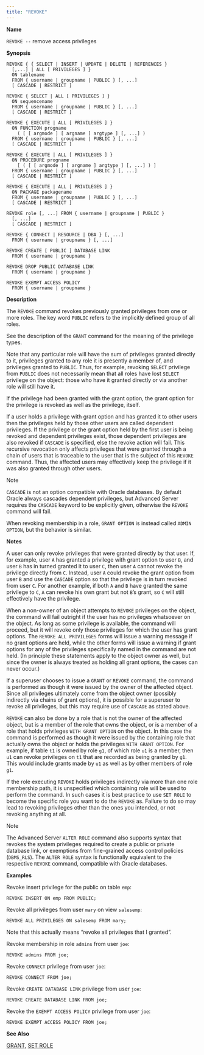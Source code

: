 ```yaml
---
title: "REVOKE"
---
```


<div id="revoke" class="registered_link"></div>

**Name**

`REVOKE --` remove access privileges

**Synopsis**

```text
REVOKE { { SELECT | INSERT | UPDATE | DELETE | REFERENCES }
  [,...] | ALL [ PRIVILEGES ] }
  ON tablename
  FROM { username | groupname | PUBLIC } [, ...]
  [ CASCADE | RESTRICT ]

REVOKE { SELECT | ALL [ PRIVILEGES ] }
  ON sequencename
  FROM { username | groupname | PUBLIC } [, ...]
  [ CASCADE | RESTRICT ]

REVOKE { EXECUTE | ALL [ PRIVILEGES ] }
  ON FUNCTION progname
    ( [ [ argmode ] [ argname ] argtype ] [, ...] )
  FROM { username | groupname | PUBLIC } [, ...]
  [ CASCADE | RESTRICT ]

REVOKE { EXECUTE | ALL [ PRIVILEGES ] }
  ON PROCEDURE progname
    [ ( [ [ argmode ] [ argname ] argtype ] [, ...] ) ]
  FROM { username | groupname | PUBLIC } [, ...]
  [ CASCADE | RESTRICT ]

REVOKE { EXECUTE | ALL [ PRIVILEGES ] }
  ON PACKAGE packagename
  FROM { username | groupname | PUBLIC } [, ...]
  [ CASCADE | RESTRICT ]

REVOKE role [, ...] FROM { username | groupname | PUBLIC }
  [, ...]
  [ CASCADE | RESTRICT ]

REVOKE { CONNECT | RESOURCE | DBA } [, ...]
  FROM { username | groupname } [, ...]

REVOKE CREATE [ PUBLIC ] DATABASE LINK
  FROM { username | groupname }

REVOKE DROP PUBLIC DATABASE LINK
  FROM { username | groupname }

REVOKE EXEMPT ACCESS POLICY
  FROM { username | groupname }
```

**Description**

The `REVOKE` command revokes previously granted privileges from one or more roles. The key word `PUBLIC` refers to the implicitly defined group of all roles.

See the description of the `GRANT` command for the meaning of the privilege types.

Note that any particular role will have the sum of privileges granted directly to it, privileges granted to any role it is presently a member of, and privileges granted to `PUBLIC`. Thus, for example, revoking `SELECT` privilege from `PUBLIC` does not necessarily mean that all roles have lost `SELECT` privilege on the object: those who have it granted directly or via another role will still have it.

If the privilege had been granted with the grant option, the grant option for the privilege is revoked as well as the privilege, itself.

If a user holds a privilege with grant option and has granted it to other users then the privileges held by those other users are called dependent privileges. If the privilege or the grant option held by the first user is being revoked and dependent privileges exist, those dependent privileges are also revoked if `CASCADE` is specified, else the revoke action will fail. This recursive revocation only affects privileges that were granted through a chain of users that is traceable to the user that is the subject of this `REVOKE` command. Thus, the affected users may effectively keep the privilege if it was also granted through other users.

<div class="note">

<div class="title">

Note

</div>

`CASCADE` is not an option compatible with Oracle databases. By default Oracle always cascades dependent privileges, but Advanced Server requires the `CASCADE` keyword to be explicitly given, otherwise the `REVOKE` command will fail.

</div>

When revoking membership in a role, `GRANT OPTION` is instead called `ADMIN OPTION`, but the behavior is similar.

**Notes**

A user can only revoke privileges that were granted directly by that user. If, for example, user `A` has granted a privilege with grant option to user `B`, and user `B` has in turned granted it to user `C`, then user `A` cannot revoke the privilege directly from `C`. Instead, user `A` could revoke the grant option from user `B` and use the `CASCADE` option so that the privilege is in turn revoked from user `C`. For another example, if both `A` and `B` have granted the same privilege to `C`, `A` can revoke his own grant but not `B`’s grant, so `C` will still effectively have the privilege.

When a non-owner of an object attempts to `REVOKE` privileges on the object, the command will fail outright if the user has no privileges whatsoever on the object. As long as some privilege is available, the command will proceed, but it will revoke only those privileges for which the user has grant options. The `REVOKE ALL PRIVILEGES` forms will issue a warning message if no grant options are held, while the other forms will issue a warning if grant options for any of the privileges specifically named in the command are not held. (In principle these statements apply to the object owner as well, but since the owner is always treated as holding all grant options, the cases can never occur.)

If a superuser chooses to issue a `GRANT` or `REVOKE` command, the command is performed as though it were issued by the owner of the affected object. Since all privileges ultimately come from the object owner (possibly indirectly via chains of grant options), it is possible for a superuser to revoke all privileges, but this may require use of `CASCADE` as stated above.

`REVOKE` can also be done by a role that is not the owner of the affected object, but is a member of the role that owns the object, or is a member of a role that holds privileges `WITH GRANT OPTION` on the object. In this case the command is performed as though it were issued by the containing role that actually owns the object or holds the privileges `WITH GRANT OPTION`. For example, if table `t1` is owned by role `g1`, of which role `u1` is a member, then `u1` can revoke privileges on `t1` that are recorded as being granted by `g1`. This would include grants made by `u1` as well as by other members of role `g1`.

If the role executing `REVOKE` holds privileges indirectly via more than one role membership path, it is unspecified which containing role will be used to perform the command. In such cases it is best practice to use `SET ROLE` to become the specific role you want to do the `REVOKE` as. Failure to do so may lead to revoking privileges other than the ones you intended, or not revoking anything at all.

<div class="note">

<div class="title">

Note

</div>

The Advanced Server `ALTER ROLE` command also supports syntax that revokes the system privileges required to create a public or private database link, or exemptions from fine-grained access control policies (`DBMS_RLS`). The `ALTER ROLE` syntax is functionally equivalent to the respective `REVOKE` command, compatible with Oracle databases.

</div>

**Examples**

Revoke insert privilege for the public on table `emp`:

```text
REVOKE INSERT ON emp FROM PUBLIC;
```

Revoke all privileges from user `mary` on view `salesemp`:

```text
REVOKE ALL PRIVILEGES ON salesemp FROM mary;
```

Note that this actually means “revoke all privileges that I granted”.

Revoke membership in role `admins` from user `joe`:

```text
REVOKE admins FROM joe;
```

Revoke `CONNECT` privilege from user `joe`:

```text
REVOKE CONNECT FROM joe;
```

Revoke `CREATE DATABASE LINK` privilege from user `joe`:

```text
REVOKE CREATE DATABASE LINK FROM joe;
```

Revoke the `EXEMPT ACCESS POLICY` privilege from user `joe`:

```text
REVOKE EXEMPT ACCESS POLICY FROM joe;
```

**See Also**

[GRANT](#grant), [SET ROLE](#set_role)
